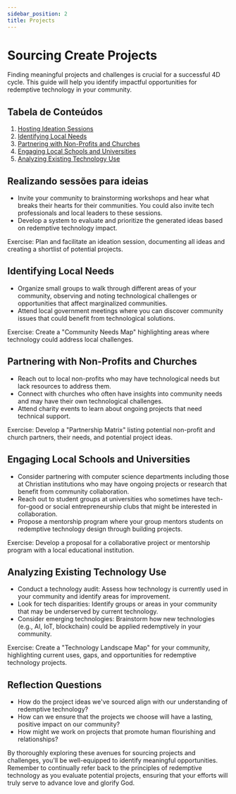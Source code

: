 ```yaml
---
sidebar_position: 2
title: Projects
---
```


# Sourcing Create Projects

Finding meaningful projects and challenges is crucial for a successful 4D cycle. This guide will help you identify impactful opportunities for redemptive technology in your community.

## Tabela de Conteúdos

1. [Hosting Ideation Sessions](#hosting-ideation-sessions)
2. [Identifying Local Needs](#identifying-local-needs)
3. [Partnering with Non-Profits and Churches](#partnering-with-non-profits-and-churches)
4. [Engaging Local Schools and Universities](#engaging-local-schools-and-universities)
5. [Analyzing Existing Technology Use](#analyzing-existing-technology-use)

## Realizando sessões para ideias

- Invite your community to brainstorming workshops and hear what breaks their hearts for their communities. You could also invite tech professionals and local leaders to these sessions.
- Develop a system to evaluate and prioritize the generated ideas based on redemptive technology impact.

Exercise: Plan and facilitate an ideation session, documenting all ideas and creating a shortlist of potential projects.

## Identifying Local Needs

- Organize small groups to walk through different areas of your community, observing and noting technological challenges or opportunities that affect marginalized communities.
- Attend local government meetings where you can discover community issues that could benefit from technological solutions.

Exercise: Create a "Community Needs Map" highlighting areas where technology could address local challenges.

## Partnering with Non-Profits and Churches

- Reach out to local non-profits who may have technological needs but lack resources to address them.
- Connect with churches who often have insights into community needs and may have their own technological challenges.
- Attend charity events to learn about ongoing projects that need technical support.

Exercise: Develop a "Partnership Matrix" listing potential non-profit and church partners, their needs, and potential project ideas.

## Engaging Local Schools and Universities

- Consider partnering with computer science departments including those at Christian institutions who may have ongoing projects or research that benefit from community collaboration.
- Reach out to student groups at universities who sometimes have tech-for-good or social entrepreneurship clubs that might be interested in collaboration.
- Propose a mentorship program where your group mentors students on redemptive technology design through building projects.

Exercise: Develop a proposal for a collaborative project or mentorship program with a local educational institution.

## Analyzing Existing Technology Use

- Conduct a technology audit: Assess how technology is currently used in your community and identify areas for improvement.
- Look for tech disparities: Identify groups or areas in your community that may be underserved by current technology.
- Consider emerging technologies: Brainstorm how new technologies (e.g., AI, IoT, blockchain) could be applied redemptively in your community.

Exercise: Create a "Technology Landscape Map" for your community, highlighting current uses, gaps, and opportunities for redemptive technology projects.

## Reflection Questions

- How do the project ideas we've sourced align with our understanding of redemptive technology?
- How can we ensure that the projects we choose will have a lasting, positive impact on our community?
- How might we work on projects that promote human flourishing and relationships?

By thoroughly exploring these avenues for sourcing projects and challenges, you'll be well-equipped to 
identify meaningful opportunities. Remember to continually refer back to the principles 
of redemptive technology as you evaluate potential projects, ensuring that your efforts will truly serve 
to advance love and glorify God.
